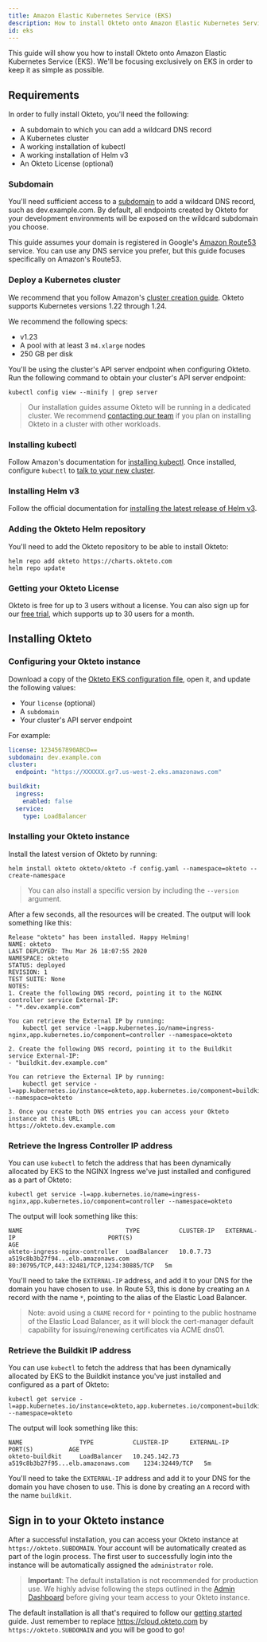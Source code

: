 ```yaml
---
title: Amazon Elastic Kubernetes Service (EKS)
description: How to install Okteto onto Amazon Elastic Kubernetes Service (EKS)
id: eks
---
```


This guide will show you how to install Okteto onto Amazon Elastic Kubernetes Service (EKS). We'll be focusing exclusively on EKS in order to keep it as simple as possible.

## Requirements

In order to fully install Okteto, you'll need the following:

- A subdomain to which you can add a wildcard DNS record
- A Kubernetes cluster
- A working installation of kubectl
- A working installation of Helm v3
- An Okteto License (optional)

### Subdomain

You'll need sufficient access to a [subdomain](self-hosted/administration/configuration.mdx#subdomain) to add a wildcard DNS record, such as dev.example.com.
By default, all endpoints created by Okteto for your development environments will be exposed on the wildcard subdomain you choose.

This guide assumes your domain is registered in Google's [Amazon Route53](https://aws.amazon.com/route53/) service.
You can use any DNS service you prefer, but this guide focuses specifically on Amazon's Route53.

### Deploy a Kubernetes cluster

We recommend that you follow Amazon's [cluster creation guide](https://docs.aws.amazon.com/eks/latest/userguide/create-cluster.html).
Okteto supports Kubernetes versions 1.22 through 1.24.

We recommend the following specs:
- v1.23
- A pool with at least 3 `m4.xlarge` nodes
- 250 GB per disk

You'll be using the cluster's API server endpoint when configuring Okteto.
Run the following command to obtain your cluster's API server endpoint:

```
kubectl config view --minify | grep server
```

> Our installation guides assume Okteto will be running in a dedicated cluster. We recommend [contacting our team](https://www.okteto.com/contact/) if you plan on installing Okteto in a cluster with other workloads.

### Installing kubectl

Follow Amazon's documentation for [installing kubectl](https://docs.aws.amazon.com/eks/latest/userguide/install-kubectl.html). Once installed, configure `kubectl` to [talk to your new cluster](https://docs.aws.amazon.com/eks/latest/userguide/create-kubeconfig.html).

### Installing Helm v3

Follow the official documentation for [installing the latest release of Helm v3](https://helm.sh/docs/intro/install/).

### Adding the Okteto Helm repository

You'll need to add the Okteto repository to be able to install Okteto:

```console
helm repo add okteto https://charts.okteto.com
helm repo update
```

### Getting your Okteto License

Okteto is free for up to 3 users without a license.
You can also sign up for our [free trial](https://www.okteto.com/free-trial/), which supports up to 30 users for a month.

## Installing Okteto

### Configuring your Okteto instance

Download a copy of the [Okteto EKS configuration file](https://www.okteto.com/docs/self-hosted/eks/config.yaml), open it, and update the following values:

- Your `license` (optional)
- A `subdomain`
- Your cluster's API server endpoint

For example:

```yaml
license: 1234567890ABCD==
subdomain: dev.example.com
cluster:
  endpoint: "https://XXXXXX.gr7.us-west-2.eks.amazonaws.com"

buildkit:
  ingress:
    enabled: false
  service:
    type: LoadBalancer
```

### Installing your Okteto instance

Install the latest version of Okteto by running:

```console
helm install okteto okteto/okteto -f config.yaml --namespace=okteto --create-namespace
```

> You can also install a specific version by including the `--version` argument.

After a few seconds, all the resources will be created. The output will look something like this:

```
Release "okteto" has been installed. Happy Helming!
NAME: okteto
LAST DEPLOYED: Thu Mar 26 18:07:55 2020
NAMESPACE: okteto
STATUS: deployed
REVISION: 1
TEST SUITE: None
NOTES:
1. Create the following DNS record, pointing it to the NGINX controller service External-IP:
- "*.dev.example.com"

You can retrieve the External IP by running:
    kubectl get service -l=app.kubernetes.io/name=ingress-nginx,app.kubernetes.io/component=controller --namespace=okteto

2. Create the following DNS record, pointing it to the Buildkit service External-IP:
- "buildkit.dev.example.com"

You can retrieve the External IP by running:
    kubectl get service -l=app.kubernetes.io/instance=okteto,app.kubernetes.io/component=buildkit --namespace=okteto

3. Once you create both DNS entries you can access your Okteto instance at this URL:
https://okteto.dev.example.com
```

### Retrieve the Ingress Controller IP address

You can use `kubectl` to fetch the address that has been dynamically allocated by EKS to the NGINX Ingress we've just installed and configured as a part of Okteto:

```console
kubectl get service -l=app.kubernetes.io/name=ingress-nginx,app.kubernetes.io/component=controller --namespace=okteto
```

The output will look something like this:

```
NAME                             TYPE           CLUSTER-IP   EXTERNAL-IP                          PORT(S)                                     AGE
okteto-ingress-nginx-controller  LoadBalancer   10.0.7.73    a519c8b3b27f94...elb.amazonaws.com   80:30795/TCP,443:32481/TCP,1234:30885/TCP   5m
```

You'll need to take the `EXTERNAL-IP` address, and add it to your DNS for the domain you have chosen to use. In Route 53, this is done by creating an `A` record with the name  `*`, pointing to the alias of the Elastic Load Balancer.

> Note: avoid using a `CNAME` record for `*` pointing to the public hostname of the Elastic Load Balancer, as it will block the cert-manager default capability for issuing/renewing certificates via ACME dns01.

### Retrieve the Buildkit IP address

You can use `kubectl` to fetch the address that has been dynamically allocated by EKS to the Buildkit instance you've just installed and configured as a part of Okteto:

```console
kubectl get service -l=app.kubernetes.io/instance=okteto,app.kubernetes.io/component=buildkit --namespace=okteto
```

The output will look something like this:

```
NAME                TYPE           CLUSTER-IP      EXTERNAL-IP                           PORT(S)          AGE
okteto-buildkit     LoadBalancer   10.245.142.73   a519c8b3b27f95...elb.amazonaws.com    1234:32449/TCP   5m
```

You'll need to take the `EXTERNAL-IP` address and add it to your DNS for the domain you have chosen to use. This is done by creating an `A` record with the name `buildkit`.

## Sign in to your Okteto instance

After a successful installation, you can access your Okteto instance at `https://okteto.SUBDOMAIN`. Your account will be automatically created as part of the login process. The first user to successfully login into the instance will be automatically assigned the `administrator` role.

> **Important**: The default installation is not recommended for production use. We highly advise following the steps outlined in the [Admin Dashboard](administration/dashboard.mdx) before giving your team access to your Okteto instance.

The default installation is all that's required to follow our [getting started](getting-started.mdx) guide.
Just remember to replace https://cloud.okteto.com by `https://okteto.SUBDOMAIN` and you will be good to go!